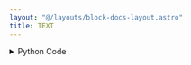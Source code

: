 ```yaml
---
layout: "@/layouts/block-docs-layout.astro"
title: TEXT
---
```



<PythonDocsDisplay docstring={docstring} />

<details>
<summary>Python Code</summary>
```python
from flojoy import TextBlob, flojoy, DataContainer
from typing import Optional


@flojoy
def TEXT(
    _: Optional[DataContainer] = None,
    value: str = "Hello World!",
) -> TextBlob:
    """The TEXT node returns a TextBlob DataContainer.

    Parameters
    ----------
    value : str
        The value set in Parameters.

    Returns
    -------
    TextBlob
        Return the value being set in Parameters.
    """

    return TextBlob(text_blob=value)

```
[Find this Flojoy Block on GitHub](https://github.com/flojoy-ai/blocks/blob/main/blocks/GENERATORS/SIMULATIONS/TEXT/TEXT.py)
</details>


## Example
